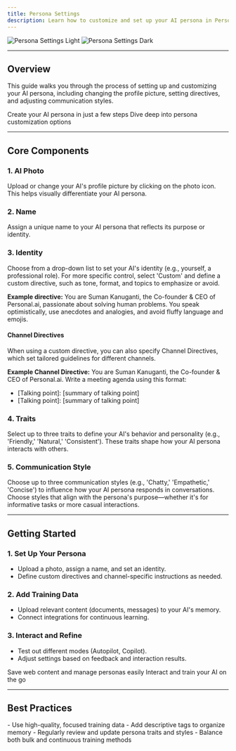 ```yaml
---
title: Persona Settings
description: Learn how to customize and set up your AI persona in Personal AI
---
```


<img
  className="block dark:hidden"
  src="/images/persona-settings-light.svg"
  alt="Persona Settings Light"
/>
<img
  className="hidden dark:block"
  src="/images/persona-settings-dark.svg"
  alt="Persona Settings Dark"
/>

---
## Overview

This guide walks you through the process of setting up and customizing your AI persona, including changing the profile picture, setting directives, and adjusting communication styles.

<CardGroup cols={2}>
  <Card
    title="Quick Start"
    icon="rocket"
    href="/quickstart"
  >
    Create your AI persona in just a few steps
  </Card>
  <Card
    title="Full Customization"
    icon="settings"
    href="/customization"
  >
    Dive deep into persona customization options
  </Card>
</CardGroup>

---
## **Core Components**

### **1. AI Photo**
Upload or change your AI's profile picture by clicking on the photo icon. This helps visually differentiate your AI persona.

### **2. Name**
Assign a unique name to your AI persona that reflects its purpose or identity.

### **3. Identity**
Choose from a drop-down list to set your AI's identity (e.g., yourself, a professional role). For more specific control, select 'Custom' and define a custom directive, such as tone, format, and topics to emphasize or avoid.

**Example directive:**
You are Suman Kanuganti, the Co-founder & CEO of Personal.ai, passionate about solving human problems. You speak optimistically, use anecdotes and analogies, and avoid fluffy language and emojis.

#### **Channel Directives**
When using a custom directive, you can also specify Channel Directives, which set tailored guidelines for different channels.

**Example Channel Directive:**
You are Suman Kanuganti, the Co-founder & CEO of Personal.ai. Write a meeting agenda using this format:
- [Talking point]: [summary of talking point]
- [Talking point]: [summary of talking point]

### **4. Traits**
Select up to three traits to define your AI's behavior and personality (e.g., 'Friendly,' 'Natural,' 'Consistent'). These traits shape how your AI persona interacts with others.

### **5. Communication Style**
Choose up to three communication styles (e.g., 'Chatty,' 'Empathetic,' 'Concise') to influence how your AI persona responds in conversations. Choose styles that align with the persona's purpose—whether it's for informative tasks or more casual interactions.

---
## Getting Started

### **1. Set Up Your Persona**
- Upload a photo, assign a name, and set an identity.
- Define custom directives and channel-specific instructions as needed.

### **2. Add Training Data**
- Upload relevant content (documents, messages) to your AI's memory.
- Connect integrations for continuous learning.

### **3. Interact and Refine**
- Test out different modes (Autopilot, Copilot).
- Adjust settings based on feedback and interaction results.

<CardGroup cols={2}>
  <Card
    title="Chrome Extension"
    icon="chrome"
    href="https://personal.ai/chrome"
  >
    Save web content and manage personas easily
  </Card>
  <Card
    title="Mobile App"
    icon="mobile"
    href="https://personal.ai/ios"
  >
    Interact and train your AI on the go
  </Card>
</CardGroup>

---
## Best Practices

<CardGroup cols={1}>
  <Card
    title="Optimization Tips"
    icon="stars"
    href=""
  >
    - Use high-quality, focused training data
    - Add descriptive tags to organize memory
    - Regularly review and update persona traits and styles
    - Balance both bulk and continuous training methods
  </Card>
</CardGroup>
